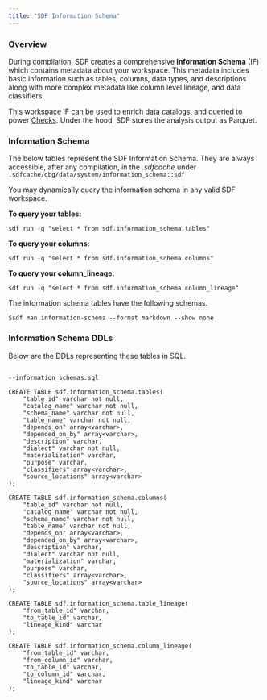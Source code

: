 ```yaml
---
title: "SDF Information Schema" 
---
```


### Overview
During compilation, SDF creates a comprehensive **Information Schema** (IF) which contains metadata 
about your workspace. This metadata includes basic information such as tables, columns, data types, and descriptions
along with more complex metadata like column level lineage, and data classifiers.

This workspace IF can be used to enrich data catalogs, and queried to power [Checks](/guide/checks).
Under the hood, SDF stores the analysis output as Parquet. 
 
### Information Schema
The below tables represent the SDF Information Schema. They are always accessible, after any compilation, in the *.sdfcache* under `.sdfcache/dbg/data/system/information_schema::sdf`


You may dynamically query the information schema in any valid SDF workspace. 
 
**To query your tables:**
``` shell
sdf run -q "select * from sdf.information_schema.tables" 
```
 
**To query your columns:**
``` shell
sdf run -q "select * from sdf.information_schema.columns" 
```

**To query your column_lineage:**
``` shell
sdf run -q "select * from sdf.information_schema.column_lineage" 
```

The information schema tables have the following schemas.
```shell
$sdf man information-schema --format markdown --show none
```

### Information Schema DDLs
Below are the DDLs representing these tables in SQL.

<pre style={{ fontFamily: 'monospace' }} className='language-sql'>
<code className='language-sql'>
--information_schemas.sql

CREATE TABLE sdf.information_schema.tables(
    &quot;table_id&quot; varchar not null,
    &quot;catalog_name&quot; varchar not null,
    &quot;schema_name&quot; varchar not null,
    &quot;table_name&quot; varchar not null,
    &quot;depends_on&quot; array&lt;varchar&gt;,
    &quot;depended_on_by&quot; array&lt;varchar&gt;,
    &quot;description&quot; varchar,
    &quot;dialect&quot; varchar not null,
    &quot;materialization&quot; varchar,
    &quot;purpose&quot; varchar,
    &quot;classifiers&quot; array&lt;varchar&gt;,
    &quot;source_locations&quot; array&lt;varchar&gt;
);

CREATE TABLE sdf.information_schema.columns(
    &quot;table_id&quot; varchar not null,
    &quot;catalog_name&quot; varchar not null,
    &quot;schema_name&quot; varchar not null,
    &quot;table_name&quot; varchar not null,
    &quot;depends_on&quot; array&lt;varchar&gt;,
    &quot;depended_on_by&quot; array&lt;varchar&gt;,
    &quot;description&quot; varchar,
    &quot;dialect&quot; varchar not null,
    &quot;materialization&quot; varchar,
    &quot;purpose&quot; varchar,
    &quot;classifiers&quot; array&lt;varchar&gt;,
    &quot;source_locations&quot; array&lt;varchar&gt;
);

CREATE TABLE sdf.information_schema.table_lineage(
    &quot;from_table_id&quot; varchar,
    &quot;to_table_id&quot; varchar,
    &quot;lineage_kind&quot; varchar
);

CREATE TABLE sdf.information_schema.column_lineage(
    &quot;from_table_id&quot; varchar,
    &quot;from_column_id&quot; varchar,
    &quot;to_table_id&quot; varchar,
    &quot;to_column_id&quot; varchar,
    &quot;lineage_kind&quot; varchar
);


</code>
</pre>
